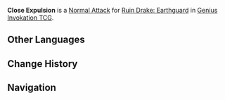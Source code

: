 {{Genius Invokation TCG Skill Infobox
|id         = 30051
|image      = Close Expulsion Character Card Skill.png
|type       = Normal Attack
|character  = Ruin Drake: Earthguard
|element    = No Elemental Type
|unaligned  = 3
|effect     = Deals 2 '''Physical DMG'''.
|order      = 1
}}
'''Close Expulsion''' is a [[Character Card Normal Attack|Normal Attack]] for [[Ruin Drake: Earthguard (Character Card)|Ruin Drake: Earthguard]] in [[Genius Invokation TCG]].

==Other Languages==
{{Other Languages
|en      = Close Expulsion
|zhs     = 近程驱逐
|zhs_rm  = 
|zht     = 近程驅逐
|zht_rm  = 
|zh_tl   = 
|ja      = 近接駆逐
|ja_rm   = Kinsetsu Kuchiku
|ja_tl   = Close Expulsion
|ko      = 근거리 구축
|ko_tl   = Close Range Construction
|es      = Expulsión de corto alcance
|es_tl   = Expulsion at Short Range
|fr      = Expulsion à courte portée
|fr_tl   = Short-Ranged Expulsion
|ru      = Недалёкое изгнание
|ru_tl   = 
|th      = Close Expulsion
|vi      = Trục Xuất Tầm Gần
|vi_tl   = 
|de      = Stoßende Vertreibung
|de_tl   = Pushing Expulsion
|id      = Close Expulsion
|pt      = Expulsão de Curta Distância
|pt_tl   = 
|tr      = Yakın Defetme
|tr_tl   = 
|it      = Espulsione ravvicinata
|it_tl   = 
}}

==Change History==
{{Change History|4.3}}

==Navigation==
{{Genius Invokation TCG Skill Navbox|Ruin Drake: Earthguard}}